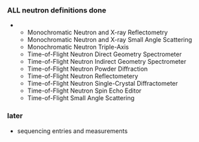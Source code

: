 === '''ALL''' neutron definitions '''done''' ===
** Monochromatic Neutron and X-ray Reflectometry
** Monochromatic Neutron and X-ray Small Angle Scattering
** Monochromatic Neutron Triple-Axis
** Time-of-Flight Neutron Direct Geometry Spectrometer
** Time-of-Flight Neutron Indirect Geometry Spectrometer
** Time-of-Flight Neutron Powder Diffraction
** Time-of-Flight Neutron Reflectometery
** Time-of-Flight Neutron Single-Crystal Diffractometer
** Time-of-Flight Neutron Spin Echo Editor
** Time-of-Flight Small Angle Scattering

===later===
* sequencing entries and measurements